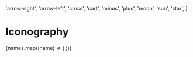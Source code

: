 

<Meta title="Design System/Iconography" />

  'arrow-right',
  'arrow-left',
  'cross',
  'cart',
  'minus',
  'plus',
  'moon',
  'sun',
  'star',
]

# Iconography

<IconGallery>
  {names.map((name) => (
    <IconItem key={name} name={name}>
      <IconExample name={name} />
    </IconItem>
  ))}
</IconGallery>
